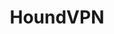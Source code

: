 ---
sidebarTitle: "iOS"
icon: "circle-info"
iconType: "solid"
title: "HoundVPN"
mode: "standart"
---